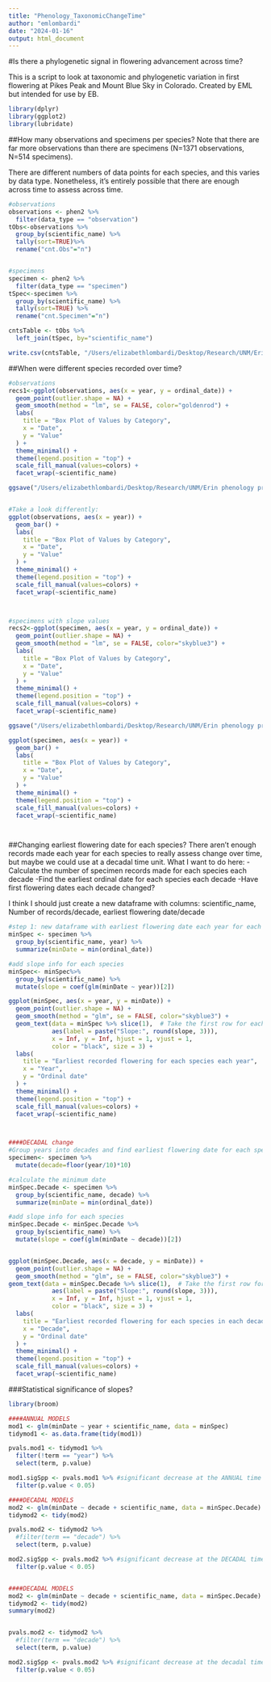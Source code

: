```yaml
---
title: "Phenology_TaxonomicChangeTime"
author: "emlombardi"
date: "2024-01-16"
output: html_document
---
```


#Is there a phylogenetic signal in flowering advancement across time?

This is a script to look at taxonomic and phylogenetic variation in first flowering at Pikes Peak and Mount Blue Sky in Colorado. Created by EML but intended for use by EB.

```r
library(dplyr)
library(ggplot2)
library(lubridate)

```
##How many observations and specimens per species?
Note that there are far more observations than there are specimens (N=1371 observations, N=514 specimens).

There are different numbers of data points for each species, and this varies by data type. Nonetheless, it's entirely possible that there are enough across time to assess across time.

```r
#observations
observations <- phen2 %>%
  filter(data_type == "observation")
tObs<-observations %>%
  group_by(scientific_name) %>%
  tally(sort=TRUE)%>%
  rename("cnt.Obs"="n")


#specimens
specimen <- phen2 %>%
  filter(data_type == "specimen")
tSpec<-specimen %>%
  group_by(scientific_name) %>%
  tally(sort=TRUE) %>%
  rename("cnt.Specimen"="n")

cntsTable <- tObs %>%
  left_join(tSpec, by="scientific_name")

write.csv(cntsTable, "/Users/elizabethlombardi/Desktop/Research/UNM/Erin phenology project/Tables/table_TallybySpecies.csv", row.names=TRUE)

```


##When were different species recorded over time?

```r
#observations
recs1<-ggplot(observations, aes(x = year, y = ordinal_date)) +
  geom_point(outlier.shape = NA) +
  geom_smooth(method = "lm", se = FALSE, color="goldenrod") +
  labs(
    title = "Box Plot of Values by Category",
    x = "Date",
    y = "Value"
  ) +
  theme_minimal() +
  theme(legend.position = "top") +
  scale_fill_manual(values=colors) +
  facet_wrap(~scientific_name)

ggsave("/Users/elizabethlombardi/Desktop/Research/UNM/Erin phenology project/Figures/SpeciesObservations_OverTime.pdf", recs1, width = 12, height = 8, dpi = 300)


#Take a look differently:
ggplot(observations, aes(x = year)) +
  geom_bar() +
  labs(
    title = "Box Plot of Values by Category",
    x = "Date",
    y = "Value"
  ) +
  theme_minimal() +
  theme(legend.position = "top") +
  scale_fill_manual(values=colors) +
  facet_wrap(~scientific_name)



#specimens with slope values
recs2<-ggplot(specimen, aes(x = year, y = ordinal_date)) +
  geom_point(outlier.shape = NA) +
  geom_smooth(method = "lm", se = FALSE, color="skyblue3") +
  labs(
    title = "Box Plot of Values by Category",
    x = "Date",
    y = "Value"
  ) +
  theme_minimal() +
  theme(legend.position = "top") +
  scale_fill_manual(values=colors) +
  facet_wrap(~scientific_name)

ggsave("/Users/elizabethlombardi/Desktop/Research/UNM/Erin phenology project/Figures/SpeciesSpecimen_OverTime.pdf", recs2, width = 12, height = 8, dpi = 300)

ggplot(specimen, aes(x = year)) +
  geom_bar() +
  labs(
    title = "Box Plot of Values by Category",
    x = "Date",
    y = "Value"
  ) +
  theme_minimal() +
  theme(legend.position = "top") +
  scale_fill_manual(values=colors) +
  facet_wrap(~scientific_name)




```
##Changing earliest flowering date for each species?
There aren't enough records made each year for each species to really assess change over time, but maybe we could use at a decadal time unit. 
What I want to do here:
-Calculate the number of specimen records made for each species each decade
-Find the earliest ordinal date for each species each decade
-Have first flowering dates each decade changed?

I think I should just create a new dataframe with columns: scientific_name, Number of records/decade, earliest flowering date/decade
```r
#step 1: new dataframe with earliest flowering date each year for each species
minSpec <- specimen %>%
  group_by(scientific_name, year) %>%
  summarize(minDate = min(ordinal_date))

#add slope info for each species
minSpec<- minSpec%>%
  group_by(scientific_name) %>%
  mutate(slope = coef(glm(minDate ~ year))[2])

ggplot(minSpec, aes(x = year, y = minDate)) +
  geom_point(outlier.shape = NA) +
  geom_smooth(method = "glm", se = FALSE, color="skyblue3") +
  geom_text(data = minSpec %>% slice(1),  # Take the first row for each species
            aes(label = paste("Slope:", round(slope, 3))),
            x = Inf, y = Inf, hjust = 1, vjust = 1,
            color = "black", size = 3) +
  labs(
    title = "Earliest recorded flowering for each species each year",
    x = "Year",
    y = "Ordinal date"
  ) +
  theme_minimal() +
  theme(legend.position = "top") +
  scale_fill_manual(values=colors) +
  facet_wrap(~scientific_name)



####DECADAL change
#Group years into decades and find earliest flowering date for each species each decade
specimen<- specimen %>%
  mutate(decade=floor(year/10)*10) 

#calculate the minimum date
minSpec.Decade <- specimen %>%
  group_by(scientific_name, decade) %>%
  summarize(minDate = min(ordinal_date))

#add slope info for each species
minSpec.Decade <- minSpec.Decade %>%
  group_by(scientific_name) %>%
  mutate(slope = coef(glm(minDate ~ decade))[2])


ggplot(minSpec.Decade, aes(x = decade, y = minDate)) +
  geom_point(outlier.shape = NA) +
  geom_smooth(method = "glm", se = FALSE, color="skyblue3") +
geom_text(data = minSpec.Decade %>% slice(1),  # Take the first row for each species
            aes(label = paste("Slope:", round(slope, 3))),
            x = Inf, y = Inf, hjust = 1, vjust = 1,
            color = "black", size = 3) +
  labs(
    title = "Earliest recorded flowering for each species in each decade",
    x = "Decade",
    y = "Ordinal date"
  ) +
  theme_minimal() +
  theme(legend.position = "top") +
  scale_fill_manual(values=colors) +
  facet_wrap(~scientific_name)

```

###Statistical significance of slopes?

```r
library(broom)

####ANNUAL MODELS
mod1 <- glm(minDate ~ year + scientific_name, data = minSpec)
tidymod1 <- as.data.frame(tidy(mod1))

pvals.mod1 <- tidymod1 %>%
  filter(!term == "year") %>%
  select(term, p.value)

mod1.sigSpp <- pvals.mod1 %>% #significant decrease at the ANNUAL time scale for a few
  filter(p.value < 0.05)

####DECADAL MODELS
mod2 <- glm(minDate ~ decade + scientific_name, data = minSpec.Decade)
tidymod2 <- tidy(mod2)

pvals.mod2 <- tidymod2 %>%
  #filter(term == "decade") %>%
  select(term, p.value)

mod2.sigSpp <- pvals.mod2 %>% #significant decrease at the DECADAL time scale for a few
  filter(p.value < 0.05)


####DECADAL MODELS
mod2 <- glm(minDate ~ decade + scientific_name, data = minSpec.Decade)
tidymod2 <- tidy(mod2)
summary(mod2)


pvals.mod2 <- tidymod2 %>%
  #filter(term == "decade") %>%
  select(term, p.value)

mod2.sigSpp <- pvals.mod2 %>% #significant decrease at the decadal time scale for a few
  filter(p.value < 0.05)



```